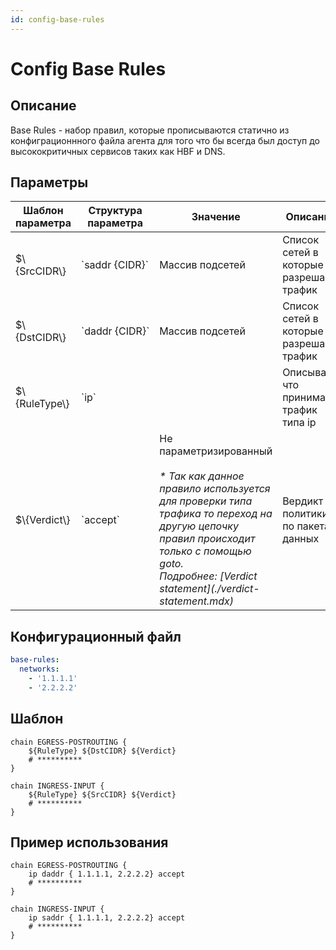 ```yaml
---
id: config-base-rules
---
```


# Config Base Rules

## Описание

<div className="paragraph">
  Base Rules - набор правил, которые прописываются статично из конфиграционнного файла агента для того что бы всегда был
  доступ до высококритичных сервисов таких как HBF и DNS.
</div>

## Параметры

<div className="scrollable-x">
  <table>
      <thead>
          <tr>
              <th>Шаблон параметра</th>
              <th>Структура параметра</th>
              <th>Значение</th>
              <th>Описание</th>
          </tr>
      </thead>
      <tbody>
          <tr>
              <td>$\{SrcCIDR\}</td>
              <td>
                  <nobr>`saddr {CIDR}`</nobr>
              </td>
              <td>Массив подсетей</td>
              <td>Список сетей в которые разрешаем трафик</td>
          </tr>
          <tr>
              <td>$\{DstCIDR\}</td>
              <td>
                  <nobr>`daddr {CIDR}`</nobr>
              </td>
              <td>Массив подсетей</td>
              <td>Список сетей в которые разрешаем трафик</td>
          </tr>
          <tr>
              <td>$\{RuleType\}</td>
              <td>`ip`</td>
              <td></td>
              <td>Описывает, что принимает трафик типа ip</td>
          </tr>
          <tr>
              <td>$\{Verdict\}</td>
              <td>`accept`</td>
              <td>
                  <div>Не параметризированный</div>
                  <br />
                  <div className="text-justify">
                      <i>* Так как данное правило используется для проверки типа трафика то переход на другую цепочку правил происходит только с помощью goto.</i>
                  </div>
                  <i>Подробнее: [Verdict statement](./verdict-statement.mdx)</i>
              </td>
              <td>Вердикт политики по пакетам данных</td>
          </tr>
      </tbody>
  </table>
</div>

## Конфигурационный файл

```yaml
base-rules:
  networks:
    - '1.1.1.1'
    - '2.2.2.2'
```

## Шаблон

```
chain EGRESS-POSTROUTING {
    ${RuleType} ${DstCIDR} ${Verdict}
    # **********
}

chain INGRESS-INPUT {
    ${RuleType} ${SrcCIDR} ${Verdict}
    # **********
}
```

## Пример использования

```
chain EGRESS-POSTROUTING {
    ip daddr { 1.1.1.1, 2.2.2.2} accept
    # **********
}

chain INGRESS-INPUT {
    ip saddr { 1.1.1.1, 2.2.2.2} accept
    # **********
}
```
